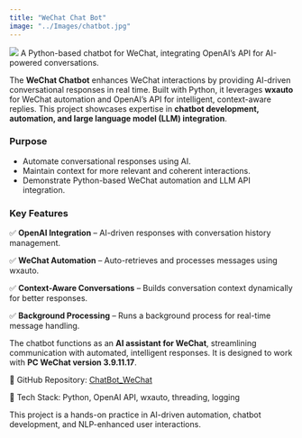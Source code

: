 ```yaml
---
title: "WeChat Chat Bot"
image: "../Images/chatbot.jpg"
---
```


![](../Images/chatbot.jpg)
A Python-based chatbot for WeChat, integrating OpenAI’s API for AI-powered conversations.

The **WeChat Chatbot** enhances WeChat interactions by providing AI-driven conversational responses in real time. Built with Python, it leverages **wxauto** for WeChat automation and OpenAI’s API for intelligent, context-aware replies. This project showcases expertise in **chatbot development, automation, and large language model (LLM) integration**.  

### Purpose  
- Automate conversational responses using AI.  
- Maintain context for more relevant and coherent interactions.  
- Demonstrate Python-based WeChat automation and LLM API integration.  

### Key Features  
✅ **OpenAI Integration** – AI-driven responses with conversation history management.  

✅ **WeChat Automation** – Auto-retrieves and processes messages using wxauto.  

✅ **Context-Aware Conversations** – Builds conversation context dynamically for better responses.  

✅ **Background Processing** – Runs a background process for real-time message handling.  

The chatbot functions as an **AI assistant for WeChat**, streamlining communication with automated, intelligent responses. It is designed to work with **PC WeChat version 3.9.11.17**.  

🔗 GitHub Repository: [ChatBot_WeChat](https://github.com/ZY-ZHOU23/ChatBot_WeChat)

🚀 Tech Stack: Python, OpenAI API, wxauto, threading, logging

This project is a hands-on practice in AI-driven automation, chatbot development, and NLP-enhanced user interactions.


